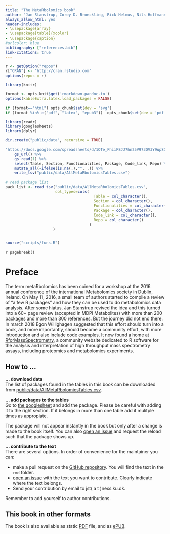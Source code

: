 ```yaml
---
title: "The MetaRbolomics book"
author: "Jan Stanstrup, Corey D. Broeckling, Rick Helmus, Nils Hoffmann, Ewy Mathé, Thomas Naake, Luca Nicolotti, Kristian Peters, Johannes Rainer, Reza M. Salek, Tobias Schulze, Emma L. Schymanski, Michael A. Stravs, Etienne A Thévenot, Hendrik Treutler, Ralf J. M. Weber, Egon Willighagen, Michael Witting, Steffen Neumann"
always_allow_html: yes
header-includes:
- \usepackage{array}
- \usepackage[table]{xcolor}
- \usepackage{caption}
#urlcolor: blue
bibliography: ["references.bib"]
link-citations: true
---
```


```r
r <- getOption("repos")
r["CRAN"] <- "http://cran.rstudio.com"
options(repos = r)

library(knitr)

format <- opts_knit$get('rmarkdown.pandoc.to')
options(kableExtra.latex.load_packages = FALSE)

if (format=="html") opts_chunk$set(dev = 'svg')
if (format %in% c("pdf", "latex", "epub3"))  opts_chunk$set(dev = 'pdf')
```

```r
library(readr)
library(googlesheets)
library(dplyr)

dir.create("public/data", recursive = TRUE)

"https://docs.google.com/spreadsheets/d/1QTe_FhiiFEJJ7hn25V973OV3Y9up8CsiLXgZXgTg_UU/edit?usp=sharing" %>% 
    gs_url() %>% 
    gs_read(1) %>% 
    select(Table, Section, Functionalities, Package, Code_link, Repo) %>% 
    mutate_all(~ifelse(is.na(.),"", .)) %>% 
    write_tsv("public/data/AllMetaRbolomicsTables.csv")

# read package list
pack_list <- read_tsv("public/data/AllMetaRbolomicsTables.csv",
                      col_types=cols(
                                       Table = col_character(),
                                       Section = col_character(),
                                       Functionalities = col_character(),
                                       Package = col_character(),
                                       Code_link = col_character(),
                                       Repo = col_character()
                                     )
                     )


source("scripts/funs.R")
```


`r pagebreak()`

# Preface {-}

The term metaRbolomics has been coined for a workshop at the 2016
annual conference of the international Metabolomics society in Dublin,
Ireland. On May 11, 2016, a small team of authors started to compile a
review of "a few R packages" and how they can be used to do
metabolomics data analysis. After some hiatus, Jan Stanstrup revived
the idea and this turned into a 60+ page review (accepted in MDPI
Metabolites) with more than 200 packages and more than 300
references. But the journey did not end there. In march 2018 Egon
Willighagen suggested that this effort should turn into a book, and
more importantly, should become a community effort, with more
introduction and also include code examples. It now found a home at
[RforMassSpectrometry](https://rformassspectrometry.github.io/RforMassSpectrometry/),
a community website dedicated to R software for the analysis and
interpretation of high throughput mass spectrometry assays, including
proteomics and metabolomics experiments.

## How to ... {-}

**... download data**<br>
The list of packages found in the tables in this book can be downloaded from
[public/data/AllMetaRbolomicsTables.csv](public/data/AllMetaRbolomicsTables.csv).


**... add packages to the tables**<br>
Go to [the googlesheet](https://docs.google.com/spreadsheets/d/1QTe_FhiiFEJJ7hn25V973OV3Y9up8CsiLXgZXgTg_UU/edit?usp=sharing)
and add the package. Please be careful with adding it to the right section.
If it belongs in more than one table add it mulitple times as appropiate.

The package will not appear instantly in the book but only after a change is made to
the book itself. You can also [open an issue](https://github.com/rformassspectrometry/metaRbolomics-book/issues)
and request the reload such that the package shows up.


**... contribute to the text**<br>
There are several options. In order of convenience for the maintainer you can:

* make a pull request on the [GitHub repository](https://github.com/rformassspectrometry/metaRbolomics-book). You will find the text in the `rmd` folder.
* [open an issue](https://github.com/rformassspectrometry/metaRbolomics-book/issues) with the text you want to contribute. Clearly indicate where the text belongs.
* Send your contribution by email to jst( a t )nexs.ku.dk.

Remember to add yourself to author contributions.

## This book in other formats

The book is also available as static [PDF](https://rformassspectrometry.github.io/metaRbolomics-book/The_MetaRbolomics_book.pdf)
file, and as [ePUB](https://rformassspectrometry.github.io/metaRbolomics-book/The_MetaRbolomics_book.epub).


